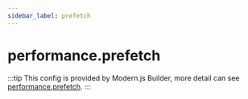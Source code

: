 ```yaml
---
sidebar_label: prefetch
---
```


# performance.prefetch

:::tip
This config is provided by Modern.js Builder, more detail can see [performance.prefetch](https://modernjs.dev/builder/en/api/config-performance.html#performanceprefetch).
:::


<Main />
